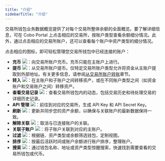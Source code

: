 ```yaml
---
title: "介绍"
sidebarTitle: "介绍"
---
```


交易所钱包业务数据概览提供了对每个交易所整体余额的全面概览。要了解详细信息，可在 Cobo Portal 上点击相应的交易所，按账户类型查看余额细分情况。此外，通过点击相应的交易所账户，还可以查看每个账户中资产类型的细分情况。

点击相应的图标，即可轻松管理您交易所钱包中已经连接的账户：

- **充币** <img src="/cn/images/exchange-wallet/10.png" className="icon"></img>：向交易所账户充币。充币只能在主账户上进行。
- **提币** <img src="/cn/images/exchange-wallet/11.png" className="icon"></img>：从交易所账户提币。仅特定交易所账户类型允许将资金从主账户提取到外部地址。有关更多信息，请参阅[从交易所账户转账](/cn/portal/transfers/from-exchange-wallets)章节。
- **转入** <img src="/cn/images/exchange-wallet/12.png" className="icon"></img>：在主账户和子账户之间转移资产，或在不同账户类型之间（如资金账户和交易账户之间）转移资产。
- **查看交易记录** <img src="/cn/images/exchange-wallet/14.png" className="icon"></img>：查看交易所钱包内的动态，包括交易历史和待处理交易的详细历史记录。
- **API 管理** <img src="/cn/images/exchange-wallet/15.png" className="icon"></img>：前往到对应的交易所，生成 API Key 和 API Secret Key。
- **刷新** <img src="/cn/images/exchange-wallet/16.png" className="icon"></img>：更新并同步您的资产余额，以确保与关联账户的最新数据保持一致。
- **解除关联** <img src="/cn/images/exchange-wallet/17.png" className="icon"></img>：取消与已连接账户的关联。
- **关联子账户** <img src="/cn/images/exchange-wallet/18.png" className="icon"></img>：将子账户关联到对应的主账户。
- **过滤** <img src="/cn/images/exchange-wallet/19.png" className="icon"></img>：根据链、资产类型或余额筛选钱包，定制视图。
- **排序** <img src="/cn/images/exchange-wallet/20.png" className="icon"></img>：按最后活跃时间或账户余额进行账户排序，整理账户。
- **搜索** <img src="/cn/images/exchange-wallet/21.png" className="icon"></img>：通过钱包名称、地址或资产类型惊醒搜索，快速找到需要查看的交易所钱包或代币。
